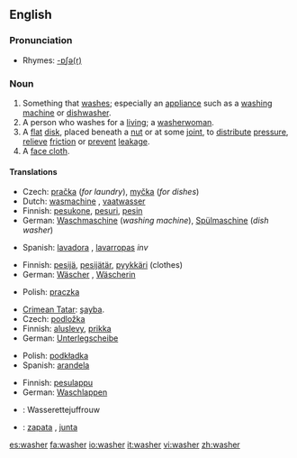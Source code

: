 ==English==
{{wikipedia|Washer|mul=Washer (hardware)}}
===Pronunciation===
* Rhymes: [[Rhymes:English:-ɒʃə(r)|-ɒʃə(r)]]

===Noun===
{{en-noun}}

# Something that [[wash]]es; especially an [[appliance]] such as a [[washing machine]] or [[dishwasher]].
# A person who washes for a [[living]]; a [[washerwoman]].
# A [[flat]] [[disk]], placed beneath a [[nut]] or at some [[joint]], to [[distribute]] [[pressure]], [[relieve]] [[friction]] or [[prevent]] [[leakage]].
# A [[face cloth]].

====Translations====
{{trans-top|something that washes}}
* Czech: [[pračka]] {{f}} (''for laundry''), [[myčka]] {{f}} (''for dishes'')
* Dutch: [[wasmachine]] {{m}}, [[vaatwasser]] {{m}}
* Finnish: [[pesukone]], [[pesuri]], [[pesin]]
* German: [[Waschmaschine]] {{f}} (''washing machine''), [[Spülmaschine]] {{f}} (''dish washer'')
{{trans-mid}}
* Spanish: [[lavadora]] {{f}}, [[lavarropas]] {{m}} ''inv'' {{italbrac|River Plate region}}
{{trans-bottom}}

{{trans-top|person who washes for a living; washerwoman}}
* Finnish: [[pesijä]], [[pesijätär]], [[pyykkäri]] (clothes)
* German: [[Wäscher]] {{m}}, [[Wäscherin]] {{f}}
{{trans-mid}}
* Polish: [[praczka]] {{f}}
{{trans-bottom}}

{{trans-top|flat disk}}
* [[Crimean Tatar]]: [[şayba]].
* Czech: [[podložka]] {{f}}
* Finnish: [[aluslevy]], [[prikka]]
* German: [[Unterlegscheibe]] {{f}}
{{trans-mid}}
* Polish: [[podkładka]] {{f}}
* Spanish: [[arandela]] {{f}}
{{trans-bottom}}

{{trans-top|face cloth}}
* Finnish: [[pesulappu]]
* German: [[Waschlappen]] {{m}}
{{trans-mid}}
{{trans-bottom}}

{{checktrans-top}}
* {{ttbc|Dutch}}: Wasserettejuffrouw
* {{ttbc|Spanish}}: [[zapata]] {{f}}, [[junta]] {{f}}
{{trans-bottom}}


[[es:washer]]
[[fa:washer]]
[[io:washer]]
[[it:washer]]
[[vi:washer]]
[[zh:washer]]